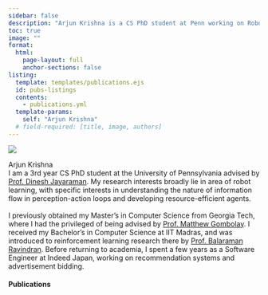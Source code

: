 ```yaml
---
sidebar: false
description: "Arjun Krishna is a CS PhD student at Penn working on Robot Learning."
toc: true
image: ""
format:
  html:
    page-layout: full
    anchor-sections: false
listing:
  template: templates/publications.ejs
  id: pubs-listings
  contents: 
    - publications.yml
  template-params:
    self: "Arjun Krishna"
  # field-required: [title, image, authors]
---
```


::: {layout="[20,80]" .profile-header}

![](assets/profile-transparent-bg.png){.profile-pic}

[Arjun Krishna]{.subtitle}
<br/>
I am a 3rd year CS PhD student at the University of Pennsylvania advised by [Prof. Dinesh Jayaraman](https://www.seas.upenn.edu/~dineshj/). My research interests broadly lie in area of robot learning, with specific interests in understanding the nature of information flow in perception-action loops and developing resource-efficient agents.<br/><br/>
I previously obtained my Master's in Computer Science from Georgia Tech, where I had the privileged of being advised by [Prof. Matthew Gombolay](https://sites.gatech.edu/matthew-gombolay/). I received my Bachelor's in Computer Science at IIT Madras, and was introduced to reinforcement learning research there by [Prof. Balaraman Ravindran](http://www.cse.iitm.ac.in/~ravi/). Before returning to academia, I spent a few years as a Software Engineer at Indeed Japan, working on recommendation systems and advertisement bidding.

:::

#### Publications

::: {#pubs-listings}
:::
